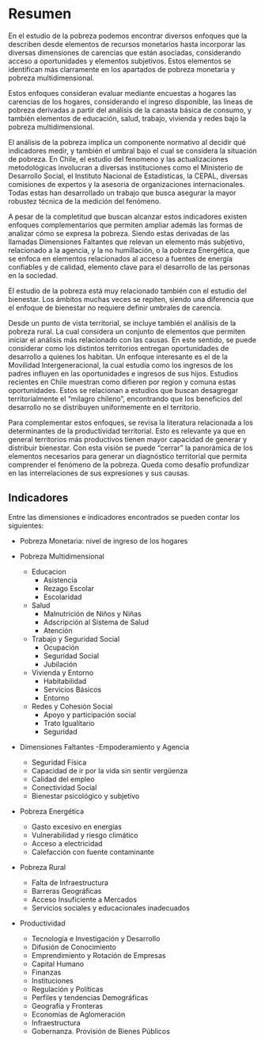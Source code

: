# Resumen

En el estudio de la pobreza podemos encontrar diversos enfoques que la describen desde elementos de recursos monetarios hasta incorporar las diversas dimensiones de carencias que están asociadas, considerando acceso a oportunidades y elementos subjetivos. Estos elementos se identifican más clarramente en los apartados de pobreza monetaria y pobreza multidimensional.

Estos enfoques consideran evaluar mediante encuestas a hogares las carencias de los hogares, considerando el ingreso disponible, las lineas de pobreza derivadas a partir del análisis de la canasta básica de consumo, y también elementos de educación, salud, trabajo, vivienda y redes bajo la pobreza multidimensional. 

El análisis de la pobreza implica un componente normativo al decidir qué indicadores medir, y también el umbral bajo el cual se considera la situación de pobreza. En Chile, el estudio del fenomeno y las actualizaciones metodológicas involucran a diversas instituciones como el Ministerio de Desarrollo Social, el Instituto Nacional de Estadísticas, la CEPAL, diversas comisiones de expertos y la asesoria de organizaciones internacionales. Todas estas han desarrollado un trabajo que busca asegurar la mayor robustez técnica de la medición del fenómeno. 

A pesar de la completitud que buscan alcanzar estos indicadores existen enfoques complementarios que permiten ampliar además las formas de analizar cómo se expresa la pobreza. Siendo estas derivadas de las llamadas Dimensiones Faltantes que relevan un elemento más subjetivo, relacionado a la agencia, y la no humillación, o la pobreza Energética, que se enfoca en elementos relacionados al acceso a fuentes de energía confiables y de calidad, elemento clave para el desarrollo de las personas en la sociedad.

El estudio de la pobreza está muy relacionado también con el estudio del bienestar. Los ámbitos muchas veces se repiten, siendo una diferencia que el enfoque de bienestar no requiere definir umbrales de carencia. 

Desde un punto de vista territorial, se incluye también el análisis de la pobreza rural. La cual considera un conjunto de elementos que permiten iniciar el análisis más relacionado con las causas. En este sentido, se puede considerar como los distintos territorios entregan oportunidades de desarrollo a quienes los habitan. Un enfoque interesante es el de la Movilidad Intergeneracional, la cual estudia como los ingresos de los padres influyen en las oportunidades e ingresos de sus hijos. Estudios recientes en Chile muestran como difieren por region y comuna estas oportunidades. Estos se relacionan a estudios que buscan desagregar territorialmente el "milagro chileno", encontrando que los beneficios del desarrollo no se distribuyen uniformemente en el territorio. 

Para complementar estos enfoques, se revisa la literatura relacionada a los determinantes de la productividad territorial. Esto es relevante ya que en general territorios más productivos tienen mayor capacidad de generar y distribuir bienestar. Con esta visión se puede "cerrar" la panorámica de los elementos necesarios para generar un diagnóstico territorial que permita comprender el fenómeno de la pobreza. Queda como desafío profundizar en las interrelaciones de sus expresiones y sus causas.

## Indicadores

Entre las dimensiones e indicadores encontrados se pueden contar los siguientes:

- Pobreza Monetaria: nivel de ingreso de los hogares

- Pobreza Multidimensional
    - Educacion
        - Asistencia
        - Rezago Escolar
        - Escolaridad
    - Salud
        - Malnutrición de Niños y Niñas
        - Adscripción al Sistema de Salud
        - Atención
    - Trabajo y Seguridad Social
        - Ocupación
        - Seguridad Social
        - Jubilación
    - Vivienda y Entorno
        - Habitabilidad
        - Servicios Básicos
        - Entorno
    - Redes y Cohesión Social
        - Apoyo y participación social
        - Trato Igualitario
        - Seguridad
- Dimensiones Faltantes
    -Empoderamiento y Agencia
    - Seguridad Física
    - Capacidad de ir por la vida sin sentir vergüenza
    - Calidad del empleo
    - Conectividad Social
    - Bienestar psicológico y subjetivo
- Pobreza Energética
    - Gasto excesivo en energías
    - Vulnerabilidad y riesgo climático
    - Acceso a electricidad
    - Calefacción con fuente contaminante
- Pobreza Rural
    - Falta de Infraestructura
    - Barreras Geográficas
    - Acceso Insuficiente a Mercados
    - Servicios sociales y educacionales inadecuados
- Productividad
    - Tecnología e Investigación y Desarrollo
    - Difusión de Conocimiento
    - Emprendimiento y Rotación de Empresas
    - Capital Humano
    - Finanzas
    - Instituciones
    - Regulación y Políticas
    - Perfiles y tendencias Demográficas
    - Geografía y Fronteras
    - Economías de Aglomeración
    - Infraestructura
    - Gobernanza. Provisión de Bienes Públicos